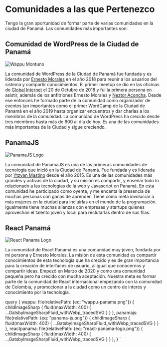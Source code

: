 
# Comunidades a las que Pertenezco

Tengo la gran oportunidad de formar parte de varias comunidades en la ciudad de Panamá. Las comunidades más importantes son:

## Comunidad de WordPress de la Ciudad de Panamá

<Img 
  fluid={props.data.wappu.childImageSharp.fluid}
  className="small-image float-right small-border transparent-shadow"
  alt='Wappu Montuno'
/>

La comunidad de WordPress de la Ciudad de Panamá fue fundada y es liderada por [Ernesto Morales](https://www.linkedin.com/in/ernestomorales/) en el año 2018 para reunir a los usuarios del sistema y compartir conocimientos. El primer meetup se dio en las oficinas de [Global Internet](https://globalinternet.com.pa/) el 20 de Octubre de 2018 y fui la primera persona en asistir, además de los anfitriones Ernesto Morales y [Neztor Aconcha](https://www.linkedin.com/in/neztorweb/). Desde ese entonces he formado parte de la comunidad como organizador de eventos tan importantes como el primer WordCamp de la Ciudad de Panamá en el año 2019 hasta organizar encuentros y dar charlas a los miembros de la comunidad. La comunidad de WordPress ha crecido desde tres miembros hasta más de 600 al día de hoy. Es una de las comunidades más importantes de la Ciudad y sigue creciendo.

## PanamaJS

<Img 
  fluid={props.data.panamajs.childImageSharp.fluid}
  className="small-image float-right small-shadow small-border"
  alt='PanamaJS Logo'
/>

La comunidad de PanamaJS es una de las primeras comunidades de tecnología que inició en la Ciudad de Panamá. Fue fundada y es liderada por [Ytzvan Mastino](https://www.linkedin.com/in/ytzvan/) desde el año 2015. Es una de las comunidades más grandes y activas de la ciudad, y su misión es compartir, y enseñar todo lo relacionado a las tecnologías de la web y Javascript en Panamá. En esta comunidad he participado como oyente, y me encanta la presencia de muchas personas con ganas de aprender. Tiene como meta involucrar a más mujeres en la ciudad para incluirlas en el mundo de la programación. Igualmente tiene muchas alianzas con empresas y startups quienes aprovechan el talento joven y local para reclutarlas dentro de sus filas.

## React Panamá

<Img 
  fluid={props.data.reactpanama.childImageSharp.fluid}
  className="small-image float-right transparent-shadow small-border"
  alt='React Panama Logo'
/>

La comunidad de React Panamá es una comunidad muy joven, fundada por mi persona y Ernesto Morales. La misión de esta comunidad es compartir conocimientos de esta tecnología que ha crecido y es de gran importancia para la creación de interfaces de usuario, al igual que conocernos y compartir ideas. Empezó en Marzo de 2020 y como una comunidad pequeña pero ha crecido con mucha aceptación. Nuestra meta es formar parte de la comunidad de React internacional empezando con la comunidad de Colombia, y promocionar a la ciudad como un centro de interés y conocimiento por la tecnología.


  query {
    wappu: file(relativePath: {eq: "wappu-panama.png"}) {
      childImageSharp {
        fluid(maxWidth: 400) {
          ...GatsbyImageSharpFluid_withWebp_tracedSVG
        }
      }
    },
    panamajs: file(relativePath: {eq: "panama-js.png"}) {
      childImageSharp {
        fluid(maxWidth: 400) {
          ...GatsbyImageSharpFluid_withWebp_tracedSVG
        }
      }
    },
    reactpanama: file(relativePath: {eq: "react-panama-logo.png"}) {
      childImageSharp {
        fluid(maxWidth: 400) {
          ...GatsbyImageSharpFluid_withWebp_tracedSVG
        }
      }
    },
  }
`